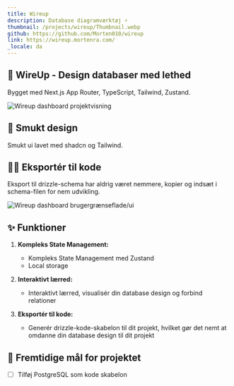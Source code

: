 ```yaml
---
title: Wireup
description: Database diagramværktøj ⚡
thumbnail: /projects/wireup/Thumbnail.webp
github: https://github.com/Morten010/wireup
link: https://wireup.mortenra.com/
_locale: da
---
```


## 🍾 WireUp - Design databaser med lethed

Bygget med Next.js App Router, TypeScript, Tailwind, Zustand.

![Wireup dashboard projektvisning](/projects/wireup/showcase.webp)

## 🎨 Smukt design

Smukt ui lavet med shadcn og Tailwind.

## 🧑‍💻 Eksportér til kode

Eksport til drizzle-schema har aldrig været nemmere, kopier og indsæt i schema-filen for nem udvikling.

![Wireup dashboard brugergrænseflade/ui](/projects/wireup/export.webp)

## ✨ Funktioner

1. **Kompleks State Management:**
   - Kompleks State Management med Zustand
   - Local storage

2. **Interaktivt lærred:**
   - Interaktivt lærred, visualisér din database design og forbind relationer

3. **Eksportér til kode:**
   - Generér drizzle-kode-skabelon til dit projekt, hvilket gør det nemt at omdanne din database design til dit projekt

## 🚀 Fremtidige mål for projektet
- [ ] Tilføj PostgreSQL som kode skabelon